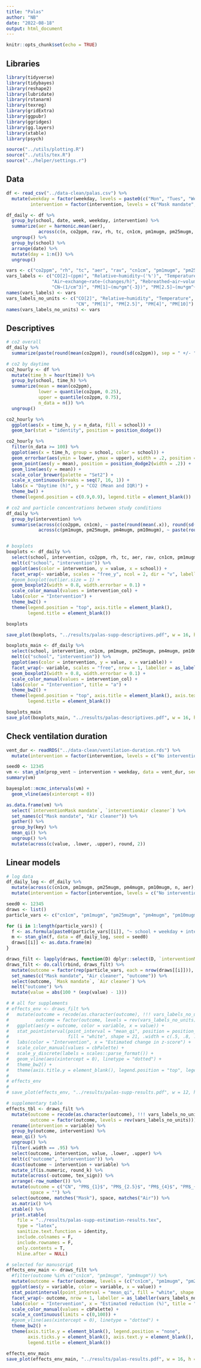 ```yaml
---
title: "Palas"
author: "NB"
date: "2022-08-18"
output: html_document
---
```


```r
knitr::opts_chunk$set(echo = TRUE)
```

## Libraries

```r
library(tidyverse)
library(tidybayes)
library(reshape2)
library(lubridate)
library(rstanarm)
library(texreg)
library(gridExtra)
library(ggpubr)
library(ggridges)
library(gg.layers)
library(xtable)
library(psych)

source("../utils/plotting.R")
source("../utils/tex.R")
source("../helper/settings.r")
```


## Data

```r
df <- read_csv("../data-clean/palas.csv") %>%
  mutate(weekday = factor(weekday, levels = paste0(c("Mon", "Tues", "Wednes", "Thurs", "Fri"), "day")),
         intervention = factor(intervention, levels = c("Mask mandate", "No intervention", "Air cleaner"))) 

df_daily <- df %>%
  group_by(school, date, week, weekday, intervention) %>%
  summarize(aer = harmonic.mean(aer), 
            across(c(n, co2ppm, rav, rh, tc, cn1cm, pm1mugm, pm25mugm, pm4mugm, pm10mugm), ~ mean(.x, na.rm = T))) %>%
  ungroup() %>%
  group_by(school) %>%
  arrange(date) %>%
  mutate(day = 1:n()) %>%
  ungroup()

vars <- c("co2ppm", "rh", "tc", "aer", "rav", "cn1cm", "pm1mugm", "pm25mugm", "pm4mugm", "pm10mugm")
vars_labels <- c("CO[2]~(ppm)", "Relative~humidity~('%')", "Temperature~(degree*C)", 
                 "Air~exchange~rate~(changes/h)", "Rebreathed~air~volume~(l/min)",
                 "CN~(1/cm^3)", "PM[1]~(mu*gm^{-3})", "PM[2.5]~(mu*gm^{-3})", "PM[4]~(mu*gm^{-3})", "PM[10]~(mu*gm^{-3})")
names(vars_labels) <- vars
vars_labels_no_units <- c("CO[2]", "Relative~humidity", "Temperature", "Air~exchange~rate", "Rebreathed~air~volume",
                          "CN", "PM[1]", "PM[2.5]", "PM[4]", "PM[10]")
names(vars_labels_no_units) <- vars
```


## Descriptives

```r
# co2 overall
df_daily %>%
  summarize(paste(round(mean(co2ppm)), round(sd(co2ppm)), sep = " +/- "))

# co2 by daytime
co2_hourly <- df %>%
  mutate(time_h = hour(time)) %>%
  group_by(school, time_h) %>%
  summarize(mean = mean(co2ppm),
            lower = quantile(co2ppm, 0.25),
            upper = quantile(co2ppm, 0.75),
            n_data = n()) %>%
  ungroup() 

co2_hourly %>%
  ggplot(aes(x = time_h, y = n_data, fill = school)) +
  geom_bar(stat = "identity", position = position_dodge())

co2_hourly %>%
  filter(n_data >= 100) %>%
  ggplot(aes(x = time_h, group = school, color = school)) +
  geom_errorbar(aes(ymin = lower, ymax = upper), width = .2, position = position_dodge2(width = .2)) +
  geom_point(aes(y = mean), position = position_dodge2(width = .2)) +
  geom_line(aes(y = mean)) +
  scale_color_brewer(palette = "Set2") +
  scale_x_continuous(breaks = seq(7, 16, 1)) +
  labs(x = "Daytime (h)", y = "CO2 (Mean and IQR)") +
  theme_bw() +
  theme(legend.position = c(0.9,0.9), legend.title = element_blank())

# co2 and particle concentrations between study conditions
df_daily %>%
  group_by(intervention) %>%
  summarise(across(c(co2ppm, cn1cm), ~ paste(round(mean(.x)), round(sd(.x)), sep = " +/- ")),
            across(c(pm1mugm, pm25mugm, pm4mugm, pm10mugm), ~ paste(round(mean(.x), 1), round(sd(.x), 1), sep = " +/- ")))


# boxplots
boxplots <- df_daily %>%
  select(school, intervention, co2ppm, rh, tc, aer, rav, cn1cm, pm1mugm, pm25mugm, pm4mugm, pm10mugm) %>%
  melt(c("school", "intervention")) %>%
  ggplot(aes(color = intervention, y = value, x = school)) +
  facet_wrap(~ variable, scales = "free_y", ncol = 2, dir = "v", labeller = as_labeller(vars_labels, label_parsed)) +
  #geom_boxplot(outlier.size = 1) +
  geom_boxplot2(width = 0.8, width.errorbar = 0.1) +
  scale_color_manual(values = intervention_col) +
  labs(color = "Intervention") +
  theme_bw2() +
  theme(legend.position = "top", axis.title = element_blank(), 
        legend.title = element_blank())

boxplots

save_plot(boxplots, "../results/palas-supp-descriptives.pdf", w = 16, h = 14)

boxplots_main <- df_daily %>%
  select(school, intervention, cn1cm, pm1mugm, pm25mugm, pm4mugm, pm10mugm) %>%
  melt(c("school", "intervention")) %>%
  ggplot(aes(color = intervention, y = value, x = variable)) +
  facet_wrap(~ variable, scales = "free", nrow = 1, labeller = as_labeller(vars_labels, label_parsed)) +
  geom_boxplot2(width = 0.8, width.errorbar = 0.1) +
  scale_color_manual(values = intervention_col) +
  labs(color = "Intervention", title = "a") +
  theme_bw2() +
  theme(legend.position = "top", axis.title = element_blank(), axis.text.x = element_blank(), axis.ticks.x = element_blank(),
        legend.title = element_blank())

boxplots_main
save_plot(boxplots_main, "../results/palas-descriptives.pdf", w = 16, h = 5)
```

## Check ventilation duration

```r
vent_dur <- readRDS("../data-clean/ventilation-duration.rds") %>%
  mutate(intervention = factor(intervention, levels = c("No intervention", "Mask mandate", "Air cleaner")))

seed0 <- 12345
vm <- stan_glm(prop_vent ~ intervention + weekday, data = vent_dur, seed = seed0)
summary(vm)

bayesplot::mcmc_intervals(vm) +
  geom_vline(aes(xintercept = 0))

as.data.frame(vm) %>%
  select(`interventionMask mandate`, `interventionAir cleaner`) %>%
  set_names(c("Mask mandate", "Air cleaner")) %>%
  gather() %>%
  group_by(key) %>%
  mean_qi() %>%
  ungroup() %>%
  mutate(across(c(value, .lower, .upper), round, 2))
```

## Linear models


```r
# log data
df_daily_log <- df_daily %>%
  mutate(across(c(cn1cm, pm1mugm, pm25mugm, pm4mugm, pm10mugm, n, aer), log)) %>%
  mutate(intervention = factor(intervention, levels = c("No intervention", "Mask mandate", "Air cleaner")))

seed0 <- 12345
draws <- list()
particle_vars <- c("cn1cm", "pm1mugm", "pm25mugm", "pm4mugm", "pm10mugm")

for (i in 1:length(particle_vars)) {
  f <- as.formula(paste0(particle_vars[[i]], "~ school + weekday + intervention + n + aer"))
  m <- stan_glm(f, data = df_daily_log, seed = seed0)
  draws[[i]] <- as.data.frame(m)
}

draws_filt <- lapply(draws, function(D) dplyr::select(D, `interventionMask mandate`, `interventionAir cleaner`))
draws_filt <- do.call(rbind, draws_filt) %>%
  mutate(outcome = factor(rep(particle_vars, each = nrow(draws[[i]])), levels = rev(particle_vars))) %>%
  set_names(c("Mask mandate", "Air cleaner", "outcome")) %>%
  select(outcome, `Mask mandate`, `Air cleaner`) %>%
  melt("outcome") %>%
  mutate(value = abs(100 * (exp(value) - 1)))

# # all for supplements
# effects_env <- draws_filt %>%
#   mutate(outcome = recode(as.character(outcome), !!! vars_labels_no_units),
#          outcome = factor(outcome, levels = rev(vars_labels_no_units))) %>%
#   ggplot(aes(y = outcome, color = variable, x = value)) +
#   stat_pointinterval(point_interval = "mean_qi", position = position_dodge(width = .5), 
#                      fill = "white", shape = 21, .width = c(.5, .8, .95)) +
#   labs(color = "Intervention", x = "Estimated change in z-score") +
#   scale_color_manual(values = cbPalette) +
#   scale_y_discrete(labels = scales::parse_format()) +
#   geom_vline(aes(xintercept = 0), linetype = "dotted") +
#   theme_bw2() +
#   theme(axis.title.y = element_blank(), legend.position = "top", legend.title = element_blank())
# 
# effects_env
# 
# save_plot(effects_env, "../results/palas-supp-results.pdf", w = 12, h = 11)

# supplementary table
effects_tbl <- draws_filt %>%
  mutate(outcome = recode(as.character(outcome), !!! vars_labels_no_units),
         outcome = factor(outcome, levels = rev(vars_labels_no_units))) %>%
  rename(intervention = variable) %>%
  group_by(outcome, intervention) %>%
  mean_qi() %>%
  ungroup() %>%
  filter(.width == .95) %>%
  select(outcome, intervention, value, .lower, .upper) %>%
  melt(c("outcome", "intervention")) %>%
  dcast(outcome ~ intervention + variable) %>%
  mutate_if(is.numeric, round_k) %>%
  mutate(across(-outcome, tex_sign)) %>%
  arrange(-row_number()) %>%
  mutate(outcome = c("CN", "PM$_{1}$", "PM$_{2.5}$", "PM$_{4}$", "PM$_{10}$"),
         space = "") %>%
  select(outcome, matches("Mask"), space, matches("Air")) %>%
  as.matrix() %>%
  xtable() %>%
  print.xtable(
    file = "../results/palas-supp-estimation-results.tex",
    type = "latex",
    sanitize.text.function = identity,
    include.colnames = F,
    include.rownames = F,
    only.contents = T,
    hline.after = NULL)

# selected for manuscript
effects_env_main <- draws_filt %>%
  #filter(outcome %in% c("cn1cm", "pm1mugm", "pm4mugm")) %>%
  mutate(outcome = factor(outcome, levels = (c("cn1cm", "pm1mugm", "pm25mugm", "pm4mugm", "pm10mugm")))) %>%
  ggplot(aes(y = variable, color = variable, x = value)) +
  stat_pointinterval(point_interval = "mean_qi", fill = "white", shape = 21, .width = c(.5, .8, .95)) +
  facet_wrap(~ outcome, nrow = 1, labeller = as_labeller(vars_labels_no_units, label_parsed)) +
  labs(color = "Intervention", x = "Estimated reduction (%)", title = "b") +
  scale_color_manual(values = cbPalette) +
  scale_x_continuous(limits = c(0,100)) +
  #geom_vline(aes(xintercept = 0), linetype = "dotted") +
  theme_bw2() +
  theme(axis.title.y = element_blank(), legend.position = "none", 
        axis.ticks.y = element_blank(), axis.text.y = element_blank(),
        legend.title = element_blank())

effects_env_main
save_plot(effects_env_main, "../results/palas-results.pdf", w = 16, h = 3)
```
